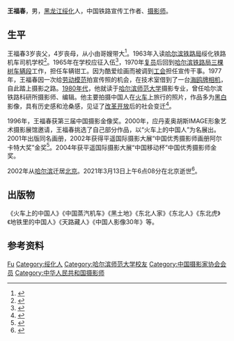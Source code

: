 '''王福春'''{{BD|1943年|11月25日|2021年|3月13日|catIdx=Wang}}，男，[[黑龙江省|黑龙江]][[绥化市|绥化]]人，中国铁路宣传工作者、[[摄影师|摄影师]]。

==生平==
王福春3岁丧父，4岁丧母，从小由哥嫂带大<ref>{{cite web |author=李帛尧 |title=王福春：用镜头记录铁路发展变化的40年 |url=http://news.cyol.com/yuanchuang/2018-07/29/content_17428127.htm |publisher=中青在线 |date=2018-07-29 |access-date=2021-03-27 |archive-date=2021-03-27 |archive-url=https://web.archive.org/web/20210327104318/http://news.cyol.com/yuanchuang/2018-07/29/content_17428127.htm |dead-url=no }}</ref>。1963年入读[[哈尔滨铁路局|哈尔滨铁路局]]绥化铁路机车司机学校<ref>{{cite book |author=龚继先 |title=中国当代美术家人名录 |date=1992 |publisher=上海人民美术出版社 |isbn=7532207226 |page=346}}</ref>。1965年在学校应征入伍<ref>{{cite web |title=王福春：一生专注做了一件事 |url=https://www.sohu.com/a/383140251_171048 |publisher=中国摄影报 |date=2021-03-25}}</ref>，1970年[[复员|复员]]后回到[[哈尔滨铁路局|哈尔滨铁路局]][[三棵树机务段|三棵树车辆段]]工作，担任车辆钳工。因为酷爱绘画而被调到[[工会|工会]]担任宣传干事。1977年，王福春因一次给[[劳动模范|劳动模范]]拍宣传照的机会，在技术室借到了一台[[上海海鸥照相机|海鸥牌相机]]，自此踏上摄影之路。[[1980年代|1980年代]]，他就读于[[哈尔滨师范大学|哈尔滨师范大学]]摄影专业，曾任哈尔滨铁路科研所摄影师、编辑。他主要拍摄中国人在[[火车|火车]]上旅行的照片，作品多为[[黑白|黑白]]影像，具有历史感和沧桑感，见证了[[改革开放|改革开放]]后的社会变迁<ref>{{cite web |author1=赵欣 |title=当代影像艺术创作中的黑白摄影 |url=https://epaper.gmw.cn/gmrb/html/2018-07/22/nw.D110000gmrb_20180722_1-11.htm |publisher=[[光明日报|光明日报]] |date=2018-07-22}}</ref>。

1996年，王福春获第三届中国摄影金像奖。2000年，应丹麦奥胡斯IMAGE形象艺术摄影展馆邀请，王福春挑选了自己部分作品，以“火车上的中国人”为名展出。2001年出版同名画册，2002年获得平遥国际摄影大展“中国优秀摄影师画册阿尔卡特大奖”金奖<ref>{{cite web |title=在众多“低头族”的时代 火车上的中国人还值得拍吗？ |url=https://www.jiemian.com/article/1527861.html |publisher=界面新闻 |date=2017-08-08 |access-date=2021-03-27 |archive-date=2020-11-24 |archive-url=https://web.archive.org/web/20201124113838/https://www.jiemian.com/article/1527861.html |dead-url=no }}</ref>。2004年获平遥国际摄影大展“中国移动杯”中国优秀摄影师金奖。

2002年从[[哈尔滨|哈尔滨]]迁居[[北京|北京]]。2021年3月13日上午6点08分在北京逝世<ref>{{cite web |title=摄影师王福春像一列火车走远了 |url=http://epaper.ynet.com/html/2021-03/16/content_371267.htm |publisher=[[北京青年报|北京青年报]] |date=2021-03-16}}</ref>。

==出版物==
《火车上的中国人》《中国蒸汽机车》《黑土地》《东北人家》《东北人》《东北虎》《地铁里的中国人》《天路藏人》《中国人影像30年》等。

==参考资料==
{{reflist}}
{{Authority control}}
{{DEFAULTSORT:Wang}}
[[Category:王姓|Fu]]
[[Category:绥化人|Category:绥化人]]
[[Category:哈尔滨师范大学校友|Category:哈尔滨师范大学校友]]
[[Category:中国摄影家协会会员|Category:中国摄影家协会会员]]
[[Category:中华人民共和国摄影师|Category:中华人民共和国摄影师]]